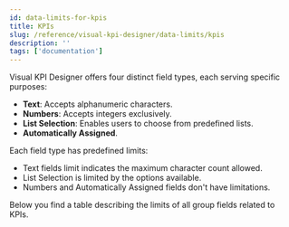 ```yaml
---
id: data-limits-for-kpis
title: KPIs
slug: /reference/visual-kpi-designer/data-limits/kpis
description: ''
tags: ['documentation']
---
```



Visual KPI Designer offers four distinct field types, each serving specific purposes:

- **Text**: Accepts alphanumeric characters.
- **Numbers**: Accepts integers exclusively.
- **List Selection**: Enables users to choose from predefined lists.
- **Automatically Assigned**.

Each field type has predefined limits:

- Text fields limit indicates the maximum character count allowed.
- List Selection is limited by the options available.
- Numbers and Automatically Assigned fields don't have limitations.

Below you find a table describing the limits of all group fields related to KPIs.

<JsonToTable jsonData={table} />